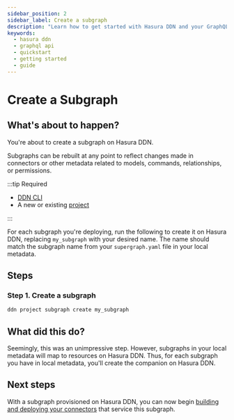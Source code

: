 ```yaml
---
sidebar_position: 2
sidebar_label: Create a subgraph
description: "Learn how to get started with Hasura DDN and your GraphQL API."
keywords:
  - hasura ddn
  - graphql api
  - quickstart
  - getting started
  - guide
---
```



# Create a Subgraph

## What's about to happen?

You're about to create a subgraph on Hasura DDN.

Subgraphs can be rebuilt at any point to reflect changes made in connectors or other metadata related to models,
commands, relationships, or permissions.

:::tip Required

- [DDN CLI](/getting-started/build/00-prerequisites.mdx)
- A new or existing [project](/deployment/deployment/01-create-a-project.mdx)

:::

For each subgraph you're deploying, run the following to create it on Hasura DDN, replacing `my_subgraph` with your
desired name. The name should match the subgraph name from your `supergraph.yaml` file in your local metadata.

<Thumbnail src="/img/get-started/ERD/create-subgraph2.png" alt="Create a subgraph on Hasura DDN" width="1000px" />

## Steps

### Step 1. Create a subgraph

```bash title="From any project directory, run:"
ddn project subgraph create my_subgraph
```

## What did this do?

Seemingly, this was an unimpressive step. However, subgraphs in your local metadata will map to resources on Hasura DDN.
Thus, for each subgraph you have in local metadata, you'll create the companion on Hasura DDN.

## Next steps

With a subgraph provisioned on Hasura DDN, you can now begin
[building and deploying your connectors](/deployment/deployment/deploy-a-connector) that service this subgraph.
